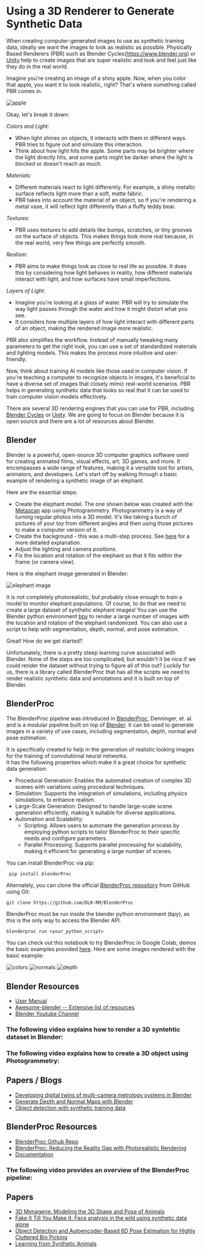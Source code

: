 # Using a 3D Renderer to Generate Synthetic Data

When creating computer-generated images to use as synthetic training data, ideally we want the images to look as realistic as possible.
Physically Based Renderers (PBR) such as Blender Cycles(https://www.blender.org)
or [Unity](https://unity.com) help to create images that are super realistic and look and feel just like they do in the real world.

Imagine you're creating an image of a shiny apple. Now, when you color that apple, you want it to look realistic, right?
That's where something called PBR comes in.

![apple]()

Okay, let's break it down:

_Colors and Light:_

- When light shines on objects, it interacts with them in different ways. PBR tries to figure out and simulate this interaction.
- Think about how light hits the apple. Some parts may be brighter where the light directly hits, and some parts might be darker
  where the light is blocked or doesn't reach as much.

_Materials:_

- Different materials react to light differently. For example, a shiny metallic surface reflects light more than a soft, matte fabric.
- PBR takes into account the material of an object, so if you're rendering a metal vase, it will reflect light differently than a fluffy teddy bear.

_Textures:_

- PBR uses textures to add details like bumps, scratches, or tiny grooves on the surface of objects. This makes things look more real because, in the real world, very few things are perfectly smooth.

_Realism:_

- PBR aims to make things look as close to real life as possible. It does this by considering how light behaves in reality, how different materials interact with light, and how surfaces have small imperfections.

_Layers of Light:_

- Imagine you're looking at a glass of water. PBR will try to simulate the way light passes through the water and how it might distort what you see.
- It considers how multiple layers of how light interact with different parts of an object, making the rendered image more realistic.

PBR also simplifies the workflow. Instead of manually tweaking many parameters to get the right look,
you can use a set of standardized materials and lighting models.
This makes the process more intuitive and user-friendly.

Now, think about training AI models like those used in computer vision.
If you're teaching a computer to recognize objects in images, it's beneficial to have a diverse set of
images that closely mimic real-world scenarios. PBR helps in generating synthetic data that looks so real that it can be used
to train computer vision models effectively.

There are several 3D rendering engines that you can use for PBR, including [Blender Cycles](https://www.blender.org)
or [Unity](https://unity.com). We are going to focus on Blender because it is open source and there are a lot of resources about Blender.

## Blender

Blender is a powerful, open-source 3D computer graphics software used for creating animated films, visual effects, art, 3D games, and more.
It encompasses a wide range of features, making it a versatile tool for artists, animators, and developers.
Let's start off by walking through a basic example of rendering a synthetic image of an elephant.

Here are the essential steps:

- Create the elephant model. The one shown below was created with the [Metascan](https://metascan.ai) app using Photogrammetry.
  Photogrammetry is a way of turning regular photos into a 3D model. It's like taking a bunch of pictures of your toy from different angles
  and then using those pictures to make a computer version of it.
- Create the background - this was a multi-step process. See [here](https://github.com/kfahn22/Synthetic-Data-Creation-in-Blender/tree/main/BACKGROUND)
  for a more detailed explanation.
- Adjust the lighting and camera positions.
- Fix the location and rotation of the elephant so that it fits within the frame (or camera view).

Here is the elephant image generated in Blender:

![elephant image](URL)

It is not completely photorealistic, but probably close enough to train a model to monitor elephant populations. Of course, to do
that we need to create a large dataset of synthetic elephant images! You can use the Blender python environment
[bpy](https://docs.blender.org/api/current/info_advanced_blender_as_bpy.html) to render
a large number of images with the location and rotation of the elephant randomized.
You can also use a script to help with segmentation, depth, normal, and pose estimation.

Great! How do we get started?

Unfortunately, there is a pretty steep learning curve associated with Blender. None of the steps are too complicated,
but wouldn't it be nice if we could render the dataset without trying to figure all of this out?
Luckily for us, there is a library called BlenderProc that has all the scripts we need to render realistic synthetic data
and annotations and it is built on top of Blender.

## BlenderProc

The BlenderProc pipeline was introduced in [BlenderProc](https://arxiv.org/abs/1911.01911), Denninger, et. al. and is a modular pipeline built on top of [Blender](https://www.blender.org/).
It can be used to generate images in a variety of use cases, including segmentation, depth, normal and pose estimation.

It is specifically created to help in the generation of realistic looking images for the training of convolutional neural networks.  
 It has the following properties which make it a great choice for synthetic data generation:

- Procedural Generation: Enables the automated creation of complex 3D scenes with variations using procedural techniques.
- Simulation: Supports the integration of simulations, including physics simulations, to enhance realism.
- Large-Scale Generation: Designed to handle large-scale scene generation efficiently, making it suitable for diverse applications.
- Automation and Scalability:
  - Scripting: Allows users to automate the generation process by employing python scripts to tailor BlenderProc to their specific needs and configure parameters.
  - Parallel Processing: Supports parallel processing for scalability, making it efficient for generating a large number of scenes.

You can install BlenderProc via pip:

```bash
 pip install blenderProc
```

Alternately, you can clone the official [BlenderProc repository](https://github.com/DLR-RM/BlenderProc) from GitHub using Git:

`git clone https://github.com/DLR-RM/BlenderProc`

BlenderProc must be run inside the blender python environment (bpy), as this is the only way to access the Blender API.

`blenderproc run <your_python_script>`

You can check out this notebook to try BlenderProc in Google Colab, demos the basic examples provided [here](https://github.com/DLR-RM/BlenderProc/tree/main/examples/basics).
Here are some images rendered with the basic example:

![colors](URL)
![normals](URL)
![depth](URL)

## Blender Resources

- [User Manual](https://docs.blender.org/manual/en/latest/0)
- [Awesome-blender -- Extensive list of resources](https://awesome-blender.netlify.app)
- [Blender Youtube Channel](https://www.youtube.com/@BlenderOfficial)

### The following video explains how to render a 3D syntehtic dataset in Blender:

<Youtube id="E1Pqpfg5kSo" />

### The following video explains how to create a 3D object using Photogrammetry:

<Youtube id="Pcqokf3PG_4" />

## Papers / Blogs

- [Developing digital twins of multi-camera metrology systems in Blender](https://iopscience.iop.org/article/10.1088/1361-6501/acc59e/pdf_)
- [Generate Depth and Normal Maps with Blender](https://www.saifkhichi.com/blog/blender-depth-map-surface-normals)
- [Object detection with synthetic training data](https://medium.com/rowden/object-detection-with-synthetic-training-data-f6735a5a34bc)

## BlenderProc Resources

- [BlenderProc Github Repo](https://github.com/DLR-RM/BlenderProc)
- [BlenderProc: Reducing the Reality Gap with Photorealistic Rendering](https://elib.dlr.de/139317/1/denninger.pdf)
- [Documentation](https://dlr-rm.github.io/BlenderProc/)

### The following video provides an overview of the BlenderProc pipeline:

<Youtube id="1AvY_iS6xQA" />

## Papers

- [3D Menagerie: Modeling the 3D Shape and Pose of Animals]()
- [Fake It Till You Make It: Face analysis in the wild using synthetic data alone]()
- [Object Detection and Autoencoder-Based 6D Pose Estimation for Highly Cluttered Bin Picking](https://arxiv.org/pdf/2106.08045.pdf)
- [Learning from Synthetic Animals](https://arxiv.org/abs/1912.08265)
